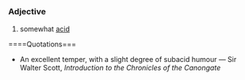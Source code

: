 =={{en}}==
===Adjective===
# somewhat [[acid]]
====Quotations===
* An excellent temper, with a slight degree of subacid humour &mdash; Sir Walter Scott, ''Introduction to the Chronicles of the Canongate''